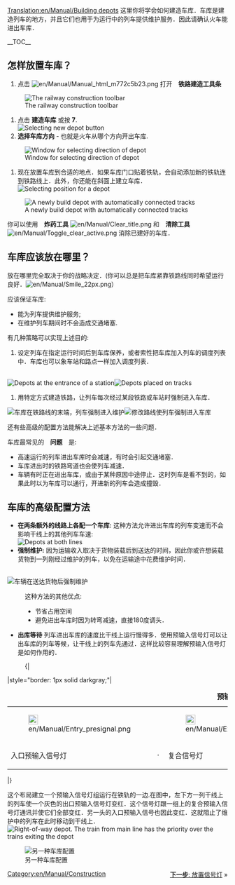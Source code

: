 [[Translation:en/Manual/Building depots]]
{{zh/Manual/Tutorial/教程}}
这里你将学会如何建造车库．车库是建造列车的地方，并且它们也用于为运行中的列车提供维护服务．因此请确认火车能进出车库．

__TOC__
== 怎样放置车库？ ==
#点击 [[File:en/Manual/Manual html m772c5b23.png]] 打开　'''铁路建造工具条''' <br/>
[[File:en/Manual/Railroad Construction.png|none|frame|The railway construction toolbar]]
#点击 '''建造车库''' 或按 '''7'''. <br/>[[File:en/Manual/New depot.png|none|frame|Selecting new depot button]]
#'''选择车库方向'''  - 也就是火车从哪个方向开出车库.<br/>
[[File:en/Manual/Depot direction.png|none|frame|Window for selecting direction of depot]]
#现在放置车库到合适的地点．如果车库门口贴着铁轨，会自动添加新的铁轨连到铁路线上．此外，你还能在斜面上建立车库．<br/>[[File:en/Manual/Depot position.png|none|frame|Selecting position for a depot]]
[[File:en/Manual/New depot placed.png|none|frame|A newly build depot with automatically connected tracks]]

你可以使用　'''炸药工具''' [[File:en/Manual/Clear title.png]] 和　'''清除工具''' [[File:en/Manual/Toggle clear active.png]] 消除已建好的车库．

== 车库应该放在哪里？ ==
放在哪里完全取决于你的战略决定．(你可以总是把车库紧靠铁路线同时希望运行良好．[[File:en/Manual/Smile 22px.png]]）

应该保证车库:
* 能为列车提供维护服务;
* 在维护列车期间时不会造成交通堵塞.

有几种策略可以实现上述目的:
#设定列车在指定运行时间后到车库保养，或者索性把车库加入列车的调度列表中．车库也可以象车站和路点一样加入调度列表．
<br/>[[File:en/Manual/Depot at station entrance.png|none|frame|Depots at the entrance of a station]][[File:en/Manual/Depots-basic.png|none|frame|Depots placed on tracks]]
#用特定方式建造铁路，让列车每次经过某段铁路或车站时强制进入车库．
[[File:en/Manual/Depot end of station.png|none|frame|车库在铁路线的末端，列车强制进入维护]][[File:en/Manual/Depots-forced.png|none|frame|修改路线使列车强制进入车库]]

还有些高级的配置方法能解决上述基本方法的一些问题．

车库最常见的　'''问题'''　是:
* 高速运行的列车进出车库时会减速，有时会引起交通堵塞．
* 车库进出时的铁路弯道也会使列车减速．
* 车辆有时正在进出车库，或由于某种原因中途停止．这时列车是看不到的，如果此时以为车库可以通行，开进新的列车会造成撞毁．

== 车库的高级配置方法 ==
*'''在两条额外的线路上各配一个车库:''' 这种方法允许进出车库的列车变速而不会影响干线上的其他列车车速:<br/>[[File:en/Manual/Depots-at-both-lines.png|none|frame|Depots at both lines]]
*'''强制维护:''' 因为运输收入取决于货物装载后到送达的时间，因此你或许想装载货物到一列刚经过维护的列车，以免在运输途中花费维护时间．
<br/>[[File:en/Manual/Unload-then-service.png|none|frame|车辆在送达货物后强制维护]]
:这种方法的其他优点:
:* 节省占用空间
:* 避免进出车库时因为转弯减速，直接180度调头．
*'''出库等待''' 列车进出车库的速度比干线上运行慢得多．使用预输入信号灯可以让出车库的列车等候，让干线上的列车先通过．这样比较容易理解预输入信号灯是如何作用的．
:{|
|style="border: 1px solid darkgray;"|
{| align="center"
|+'''预输入信号灯'''
|- align="center"
|style="border: none;"|[[File:en/Manual/Entry presignal.png|22px]]
|style="border: none;"|
|style="border: none;"|[[File:en/Manual/Exit presignal.png|22px]]
|style="border: none;"|
|style="border: none;"|[[File:en/Manual/Combo presignal.png|22px]]
|- align="center"
|style="border: none;"|入口预输入信号灯
|style="border: none;"|&nbsp;&middot;&nbsp;
|style="border: none;"|复合信号灯
|style="border: none;"|&nbsp;&middot;&nbsp;
|style="border: none;"|出口预输入信号灯
|}
|}

这个布局建立一个预输入信号灯组运行在铁轨的一边.在图中，左下方一列干线上的列车使一个灰色的出口预输入信号灯变红．这个信号灯跟一组上的复合预输入信号灯通讯并使它们全部变红．另一头的入口预输入信号也因此变红．这就阻止了维护中的列车在此时移动到干线上．<br/>
[[File:en/Manual/Right-of-way depot.png|none|frame|Right-of-way depot. The train from main line has the priority over the trains exiting the depot]]

[[File:en/Manual/Split-before-servicing.png|none|frame|另一种车库配置]]

<span style="float: right">[[zh/Manual/教程/放置信号灯|'''下一步''': 放置信号灯]] &raquo;</span>

[[Category:en/Manual/Construction]]